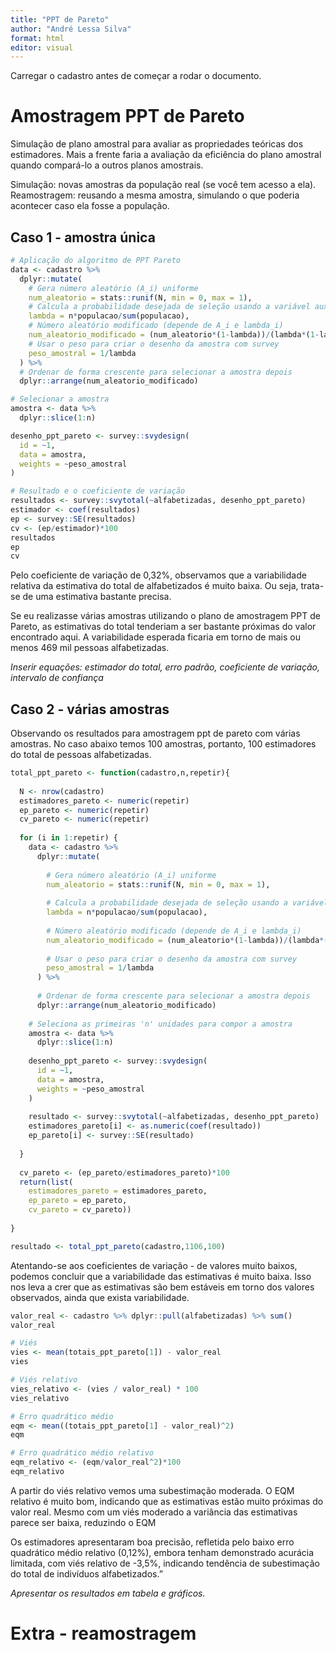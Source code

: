 ```yaml
---
title: "PPT de Pareto"
author: "André Lessa Silva"
format: html
editor: visual
---
```


Carregar o cadastro antes de começar a rodar o documento. 

# Amostragem PPT de Pareto
Simulação de plano amostral para avaliar as propriedades teóricas dos estimadores. Mais a frente faria a avaliação da eficiência do plano amostral quando compará-lo a outros planos amostrais.

Simulação: novas amostras da população real (se você tem acesso a ela).
Reamostragem: reusando a mesma amostra, simulando o que poderia acontecer caso ela fosse a população.


## Caso 1 - amostra única

```r
# Aplicação do algoritmo de PPT Pareto
data <- cadastro %>% 
  dplyr::mutate(
    # Gera número aleatório (A_i) uniforme 
    num_aleatorio = stats::runif(N, min = 0, max = 1),
    # Calcula a probabilidade desejada de seleção usando a variável auxiliar
    lambda = n*populacao/sum(populacao),
    # Número aleatório modificado (depende de A_i e lambda_i)
    num_aleatorio_modificado = (num_aleatorio*(1-lambda))/(lambda*(1-lambda)),
    # Usar o peso para criar o desenho da amostra com survey
    peso_amostral = 1/lambda
  ) %>% 
  # Ordenar de forma crescente para selecionar a amostra depois
  dplyr::arrange(num_aleatorio_modificado)

# Selecionar a amostra
amostra <- data %>% 
  dplyr::slice(1:n)

desenho_ppt_pareto <- survey::svydesign(
  id = ~1,
  data = amostra,
  weights = ~peso_amostral
)

# Resultado e o coeficiente de variação
resultados <- survey::svytotal(~alfabetizadas, desenho_ppt_pareto)
estimador <- coef(resultados)
ep <- survey::SE(resultados)
cv <- (ep/estimador)*100
resultados
ep
cv
```
Pelo coeficiente de variação de 0,32%, observamos que a variabilidade relativa da estimativa do total de alfabetizados é muito baixa. Ou seja, trata-se de uma estimativa bastante precisa.

Se eu realizasse várias amostras utilizando o plano de amostragem PPT de Pareto, as estimativas do total tenderiam a ser bastante próximas do valor encontrado aqui. A variabilidade esperada ficaria em torno de mais ou menos 469 mil pessoas alfabetizadas.

*Inserir equações: estimador do total, erro padrão, coeficiente de variação, intervalo de confiança*

## Caso 2 - várias amostras 

Observando os resultados para amostragem ppt de pareto com várias amostras. No caso abaixo temos 100 amostras, portanto, 100 estimadores do total de pessoas alfabetizadas. 

```r

total_ppt_pareto <- function(cadastro,n,repetir){
  
  N <- nrow(cadastro)
  estimadores_pareto <- numeric(repetir)
  ep_pareto <- numeric(repetir)
  cv_pareto <- numeric(repetir)
  
  for (i in 1:repetir) {
    data <- cadastro %>% 
      dplyr::mutate(
        
        # Gera número aleatório (A_i) uniforme 
        num_aleatorio = stats::runif(N, min = 0, max = 1),
        
        # Calcula a probabilidade desejada de seleção usando a variável auxiliar
        lambda = n*populacao/sum(populacao),
        
        # Número aleatório modificado (depende de A_i e lambda_i)
        num_aleatorio_modificado = (num_aleatorio*(1-lambda))/(lambda*(1-lambda)),
        
        # Usar o peso para criar o desenho da amostra com survey
        peso_amostral = 1/lambda
      ) %>% 
      
      # Ordenar de forma crescente para selecionar a amostra depois
      dplyr::arrange(num_aleatorio_modificado)
    
    # Seleciona as primeiras 'n' unidades para compor a amostra
    amostra <- data %>% 
      dplyr::slice(1:n)
    
    desenho_ppt_pareto <- survey::svydesign(
      id = ~1,
      data = amostra,
      weights = ~peso_amostral
    )
    
    resultado <- survey::svytotal(~alfabetizadas, desenho_ppt_pareto)
    estimadores_pareto[i] <- as.numeric(coef(resultado))
    ep_pareto[i] <- survey::SE(resultado)
    
  }
  
  cv_pareto <- (ep_pareto/estimadores_pareto)*100
  return(list(
    estimadores_pareto = estimadores_pareto,
    ep_pareto = ep_pareto,
    cv_pareto = cv_pareto))
  
}

resultado <- total_ppt_pareto(cadastro,1106,100)


```

Atentando-se aos coeficientes de variação - de valores muito baixos, podemos concluir que a variabilidade das estimativas é muito baixa. Isso nos leva a crer que as estimativas são bem estáveis em torno dos valores observados, ainda que exista variabilidade. 


```r
valor_real <- cadastro %>% dplyr::pull(alfabetizadas) %>% sum()
valor_real

# Viés
vies <- mean(totais_ppt_pareto[1]) - valor_real
vies

# Viés relativo
vies_relativo <- (vies / valor_real) * 100
vies_relativo

# Erro quadrático médio
eqm <- mean((totais_ppt_pareto[1] - valor_real)^2)
eqm

# Erro quadrático médio relativo
eqm_relativo <- (eqm/valor_real^2)*100
eqm_relativo

```

A partir do viés relativo vemos uma subestimação moderada.
O EQM relativo é muito bom, indicando que as estimativas estão muito próximas do valor real. Mesmo com um viés moderado a variância das estimativas parece ser baixa, reduzindo o EQM

Os estimadores apresentaram boa precisão, refletida pelo baixo erro quadrático médio relativo (0,12%), embora tenham demonstrado acurácia limitada, com viés relativo de -3,5%, indicando tendência de subestimação do total de indivíduos alfabetizados.”

*Apresentar os resultados em tabela e gráficos.*



# Extra - reamostragem






